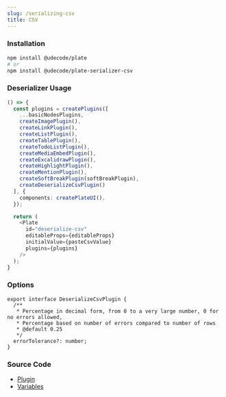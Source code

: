 ```yaml
---
slug: /serializing-csv
title: CSV
---
```


### Installation

```bash npm2yarn
npm install @udecode/plate
# or
npm install @udecode/plate-serializer-csv
```

### Deserializer Usage


<SerializingCsvSandpack />

```ts live
() => {
  const plugins = createPlugins([
    ...basicNodesPlugins,
    createImagePlugin(),
    createLinkPlugin(),
    createListPlugin(),
    createTablePlugin(),
    createTodoListPlugin(),
    createMediaEmbedPlugin(),
    createExcalidrawPlugin(),
    createHighlightPlugin(),
    createMentionPlugin(),
    createSoftBreakPlugin(softBreakPlugin),
    createDeserializeCsvPlugin()
  ], {
    components: createPlateUI(),
  });

  return (
    <Plate
      id="deserialize-csv"
      editableProps={editableProps}
      initialValue={pasteCsvValue}
      plugins={plugins}
    />
  );
}
```

### Options

```tsx
export interface DeserializeCsvPlugin {
  /**
   * Percentage in decimal form, from 0 to a very large number, 0 for no errors allowed,
   * Percentage based on number of errors compared to number of rows
   * @default 0.25
   */
  errorTolerance?: number;
}
```

### Source Code

- [Plugin](https://github.com/udecode/plate/blob/main/packages/serializers/csv/src/deserializer/createDeserializeCsvPlugin.ts)
- [Variables](https://github.com/udecode/plate/blob/main/examples/docusaurus/src/live/live.tsx)
